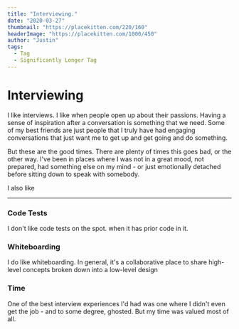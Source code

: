 ```yaml
---
title: "Interviewing."
date: "2020-03-27"
thumbnail: "https://placekitten.com/220/160"
headerImage: "https://placekitten.com/1000/450"
author: "Justin"
tags:
  - Tag
  - Significantly Longer Tag
---
```


# Interviewing

I like interviews. I like when people open up about their passions.
Having a sense of inspiration after a conversation is something that we need. Some of my best friends are just people that I truly have had engaging conversations that just want me to get up and get going and do something.

But these are the good times. There are plenty of times this goes bad, or the other way. 
I've been in places where I was not in a great mood, not prepared, had something else on my mind - or just emotionally detached before sitting down to speak with somebody.

I also like 

--- 

### Code Tests 
I don't like code tests on the spot. when it has prior code in it. 

### Whiteboarding
I do like whiteboarding. In general, it's a collaborative place to share high-level concepts broken down into a low-level design

### Time 
One of the best interview experiences I'd had was one where I didn't even get the job - and to some degree, ghosted. 
But my time was valued most of all.